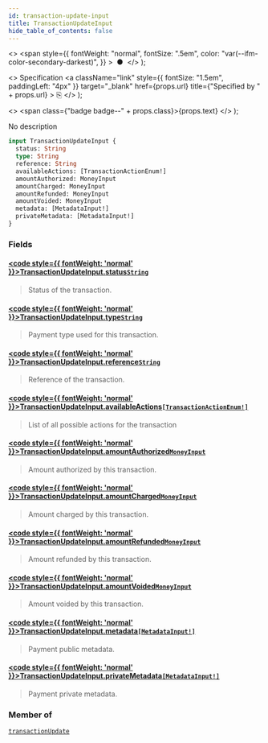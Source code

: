 ```yaml
---
id: transaction-update-input
title: TransactionUpdateInput
hide_table_of_contents: false
---
```


  <>
    <span
      style={{
        fontWeight: "normal",
        fontSize: ".5em",
        color: "var(--ifm-color-secondary-darkest)",
      }}
    >
      &nbsp;●&nbsp;
    </span>
  </>
);

  <>
    Specification
    <a
      className="link"
      style={{ fontSize: "1.5em", paddingLeft: "4px" }}
      target="\_blank"
      href={props.url}
      title={"Specified by " + props.url}
    >
      ⎘
    </a>
  </>
);

  <>
    <span class={"badge badge--" + props.class}>{props.text}</span>
  </>
);

No description

```graphql
input TransactionUpdateInput {
  status: String
  type: String
  reference: String
  availableActions: [TransactionActionEnum!]
  amountAuthorized: MoneyInput
  amountCharged: MoneyInput
  amountRefunded: MoneyInput
  amountVoided: MoneyInput
  metadata: [MetadataInput!]
  privateMetadata: [MetadataInput!]
}
```

### Fields

#### [<code style={{ fontWeight: 'normal' }}>TransactionUpdateInput.<b>status</b></code>](#)<Bullet />[`String`](../../api-reference/scalars/string) <Badge class="secondary" text="scalar"/>

> Status of the transaction.

#### [<code style={{ fontWeight: 'normal' }}>TransactionUpdateInput.<b>type</b></code>](#)<Bullet />[`String`](../../api-reference/scalars/string) <Badge class="secondary" text="scalar"/>

> Payment type used for this transaction.

#### [<code style={{ fontWeight: 'normal' }}>TransactionUpdateInput.<b>reference</b></code>](#)<Bullet />[`String`](../../api-reference/scalars/string) <Badge class="secondary" text="scalar"/>

> Reference of the transaction.

#### [<code style={{ fontWeight: 'normal' }}>TransactionUpdateInput.<b>availableActions</b></code>](#)<Bullet />[`[TransactionActionEnum!]`](../../api-reference/enums/transaction-action-enum) <Badge class="secondary" text="list"/> <Badge class="secondary" text="enum"/>

> List of all possible actions for the transaction

#### [<code style={{ fontWeight: 'normal' }}>TransactionUpdateInput.<b>amountAuthorized</b></code>](#)<Bullet />[`MoneyInput`](../../api-reference/inputs/money-input) <Badge class="secondary" text="input"/>

> Amount authorized by this transaction.

#### [<code style={{ fontWeight: 'normal' }}>TransactionUpdateInput.<b>amountCharged</b></code>](#)<Bullet />[`MoneyInput`](../../api-reference/inputs/money-input) <Badge class="secondary" text="input"/>

> Amount charged by this transaction.

#### [<code style={{ fontWeight: 'normal' }}>TransactionUpdateInput.<b>amountRefunded</b></code>](#)<Bullet />[`MoneyInput`](../../api-reference/inputs/money-input) <Badge class="secondary" text="input"/>

> Amount refunded by this transaction.

#### [<code style={{ fontWeight: 'normal' }}>TransactionUpdateInput.<b>amountVoided</b></code>](#)<Bullet />[`MoneyInput`](../../api-reference/inputs/money-input) <Badge class="secondary" text="input"/>

> Amount voided by this transaction.

#### [<code style={{ fontWeight: 'normal' }}>TransactionUpdateInput.<b>metadata</b></code>](#)<Bullet />[`[MetadataInput!]`](../../api-reference/inputs/metadata-input) <Badge class="secondary" text="list"/> <Badge class="secondary" text="input"/>

> Payment public metadata.

#### [<code style={{ fontWeight: 'normal' }}>TransactionUpdateInput.<b>privateMetadata</b></code>](#)<Bullet />[`[MetadataInput!]`](../../api-reference/inputs/metadata-input) <Badge class="secondary" text="list"/> <Badge class="secondary" text="input"/>

> Payment private metadata.

### Member of

[`transactionUpdate`](../../api-reference/mutations/transaction-update) <Badge class="secondary" text="mutation"/>
